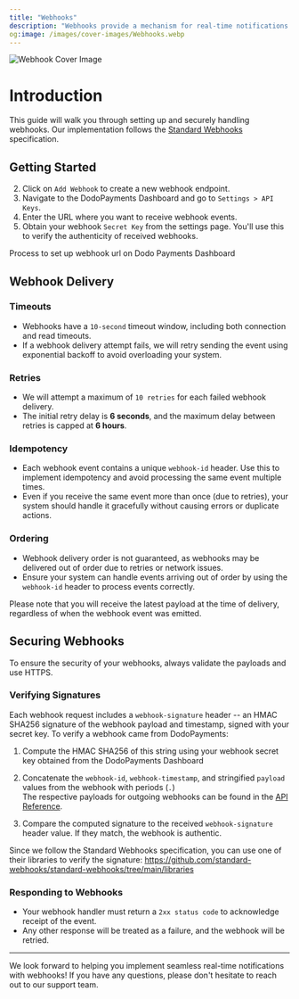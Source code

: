 ```yaml
---
title: "Webhooks"
description: "Webhooks provide a mechanism for real-time notifications when specific events occur within Dodo Payments, enabling seamless automation and integration with your application."
og:image: /images/cover-images/Webhooks.webp
---
```

<Frame>
    <img src="/images/cover-images/Webhooks.webp" alt="Webhook Cover Image"/>
</Frame>


# Introduction

This guide will walk you through setting up and securely handling webhooks.
Our implementation follows the [Standard Webhooks](https://standardwebhooks.com/) specification.

## Getting Started

2. Click on `Add Webhook` to create a new webhook endpoint.
1. Navigate to the DodoPayments Dashboard and go to `Settings > API Keys`.
3. Enter the URL where you want to receive webhook events.
4. Obtain your webhook `Secret Key` from the settings page. You'll use this to verify the authenticity of received webhooks.

<Card title="Webhooks URL Creation" horizontal icon="webhook" href="/guides/webhook-setup">Process to set up webhook url on Dodo Payments Dashboard</Card>

## Webhook Delivery

### Timeouts
- Webhooks have a `10-second` timeout window, including both connection and read timeouts.
- If a webhook delivery attempt fails, we will retry sending the event using exponential backoff to avoid overloading your system.

### Retries
- We will attempt a maximum of `10 retries` for each failed webhook delivery.
- The initial retry delay is **6 seconds**, and the maximum delay between retries is capped at **6 hours**.

### Idempotency
- Each webhook event contains a unique `webhook-id` header. Use this to implement idempotency and avoid processing the same event multiple times.
- Even if you receive the same event more than once (due to retries), your system should handle it gracefully without causing errors or duplicate actions.

### Ordering
- Webhook delivery order is not guaranteed, as webhooks may be delivered out of order due to retries or network issues.
- Ensure your system can handle events arriving out of order by using the `webhook-id` header to process events correctly.

<Info>Please note that you will receive the latest payload at the time of delivery, regardless of when the webhook event was emitted.</Info>

## Securing Webhooks

To ensure the security of your webhooks, always validate the payloads and use HTTPS.    

### Verifying Signatures

Each webhook request includes a `webhook-signature` header -- an HMAC SHA256 signature of the webhook payload and timestamp, signed with your secret key.
To verify a webhook came from DodoPayments:

1. Compute the HMAC SHA256 of this string using your webhook secret key obtained from the DodoPayments Dashboard
2. Concatenate the `webhook-id`, `webhook-timestamp`, and stringified `payload` values from the webhook with periods (`.`)  
The respective payloads for outgoing webhooks can be found in the [API Reference](/api-reference/webhooks/outgoing-webhooks).

3. Compare the computed signature to the received `webhook-signature` header value. If they match, the webhook is authentic.

Since we follow the Standard Webhooks specification, you can use one of their libraries to verify the signature: https://github.com/standard-webhooks/standard-webhooks/tree/main/libraries

### Responding to Webhooks
- Your webhook handler must return a `2xx status code` to acknowledge receipt of the event.
- Any other response will be treated as a failure, and the webhook will be retried.

---
We look forward to helping you implement seamless real-time notifications with webhooks! If you have any questions, please don't hesitate to reach out to our support team.

